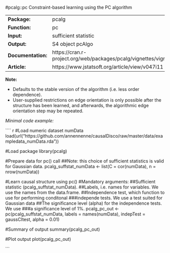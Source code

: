 #pcalg::pc
Constraint-based learning using the PC algorithm

-------------------- --------------------------------------------------------------------------
**Package:**         pcalg                                                                     

**Function:**        pc                                                                        

**Input:**           sufficient statistic                                                      

**Output:**          S4 object pcAlgo                                                          

**Documentation:**   https://cran.r-project.org/web/packages/pcalg/vignettes/vignette2018.pdf  

**Article:**         https://www.jstatsoft.org/article/view/v047i11                            
-------------------- --------------------------------------------------------------------------


**Note:**

-  Defaults to the stable version of the algorithm (i.e. less order dependence).
- User-supplied restrictions on edge orientation is only possible after the structure has been learned, and afterwards, the algorithmic edge orientation step may be repeated. 


*Minimal code example:*

```` {r, eval = FALSE}
#Load numeric dataset numData
load(url("https://github.com/annennenne/causalDisco/raw/master/data/exampledata_numData.rda"))

#Load package
library(pcalg)

#Prepare data for pc() call 
##Note: this choice of sufficient statistics is valid for Gaussian data.
pcalg_suffstat_numData <- list(C = cor(numData), n = nrow(numData))

#Learn causal structure using pc()
#Mandatory arguments: 
##Sufficient statistic (pcalg_suffstat_numData).
##Labels, i.e. names for variables. We use the names from the data.frame.
##Independence test, which function to use for performing conditonal
###independe tests. We use a test suited for Gaussian data
##The significance level (alpha) for the independence tests. We use
###a significance level of 1%.
pcalg_pc_out <- pc(pcalg_suffstat_numData, labels = names(numData),
                   indepTest = gaussCItest, alpha = 0.01)

#Summary of output
summary(pcalg_pc_out)

#Plot output
plot(pcalg_pc_out)


```
